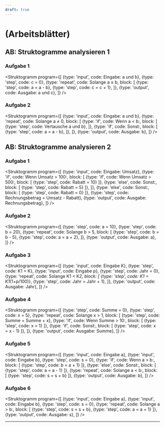 ```yaml
---
draft: true
---
```



# (Arbeitsblätter)

## AB: Struktogramme analysieren 1
### Aufgabe 1
<Struktogramm program={[
  {type: 'input', code: <span>Eingabe: <span className="var">a</span> und <span className="var">b</span></span>},
  {type: 'step', code: <span><span className="var">c</span> = 0</span>},
  {type: 'repeat', code: <span>Solange <span className="var">a</span> ≥ <span className="var">b</span></span>, block: [
      {type: 'step', code: <span><span className="var">a</span> = <span className="var">a</span> - <span className="var">b</span></span>},
      {type: 'step', code: <span><span className="var">c</span> = <span className="var">c</span> + 1</span>},
    ]},
  {type: 'output', code: <span>Ausgabe: <span className="var">a</span> und <span className="var">c</span></span>},
]} />

### Aufgabe 2
<Struktogramm program={[
  {type: 'input', code: <span>Eingabe: <span className="var">a</span> und <span className="var">b</span></span>},
  {type: 'repeat', code: <span>Solange <span className="var">a</span> ≠ 0</span>, block: [
      {type: 'if', code: <span>Wenn <span className="var">a</span> &lt; <span className="var">b</span>:</span>, block: [
          {type: 'step', code: <span>Vertausche <span className="var">a</span> und <span className="var">b</span></span>},
        ]},
      {type: 'if', code: <span>Sonst:</span>, block: [
          {type: 'step', code: <span><span className="var">a</span> = <span className="var">a</span> - <span className="var">b</span></span>},
        ]},
    ]},
  {type: 'output', code: <span>Ausgabe: <span className="var">b</span></span>},
]} />

## AB: Struktogramme analysieren 2
### Aufgabe 1
<Struktogramm program={[
  {type: 'input', code: <span>Eingabe: <span className="var">Umsatz</span></span>},
  {type: 'if', code: <span>Wenn <span className="var">Umsatz</span> &gt; 100:</span>, block: [
      {type: 'if', code: <span>Wenn <span className="var">Umsatz</span> &gt; 500:</span>, block: [
          {type: 'step', code: <span><span className="var">Rabatt</span> = 10</span>}
        ]},
      {type: 'else', code: <span>Sonst:</span>, block: [
          {type: 'step', code: <span><span className="var">Rabatt</span> = 5</span>}
        ]},
    ]},
  {type: 'else', code: <span>Sonst:</span>, block: [
      {type: 'step', code: <span><span className="var">Rabatt</span> = 0</span>}
    ]},
  {type: 'step', code: <span><span className="var">Rechnungsbetrag</span> = <span className="var">Umsatz</span> -  <span className="var">Rabatt</span></span>},
  {type: 'output', code: <span>Ausgabe: <span className="var">Rechnungsbetrag</span></span>},
]} />

### Aufgabe 2
<Struktogramm program={[
  {type: 'step', code: <span><span className="var">a</span> = 10</span>},
  {type: 'step', code: <span><span className="var">b</span> = 20</span>},
  {type: 'repeat', code: <span>Solange <span className="var">b</span> &gt; 5</span>, block: [
      {type: 'step', code: <span><span className="var">b</span> = <span className="var">b</span> - 5</span>},
      {type: 'step', code: <span><span className="var">a</span> = <span className="var">a</span> + 2</span>},
    ]},
  {type: 'output', code: <span>Ausgabe: <span className="var">a</span></span>},
]} />

### Aufgabe 3
<Struktogramm program={[
  {type: 'input', code: <span>Eingabe <span className="var">K</span></span>},
  {type: 'step', code: <span><span className="var">K1</span> = K</span>},
  {type: 'input', code: <span>Eingabe <span className="var">p</span></span>},
  {type: 'step', code: <span><span className="var">Jahr</span> = 0</span>},
  {type: 'repeat', code: <span>Solange <span className="var">K1</span> &lt; <span className="var">K</span>*2</span>, block: [
      {type: 'step', code: <span><span className="var">K1</span> = <span className="var">K1</span>*(1+<span className="var">p</span>/100)</span>},
      {type: 'step', code: <span><span className="var">Jahr</span> = <span className="var">Jahr</span> + 1</span>},
    ]},
  {type: 'output', code: <span>Ausgabe: <span className="var">Jahr</span></span>},
]} />

### Aufgabe 4
<Struktogramm program={[
  {type: 'step', code: <span><span className="var">Summe</span> = 0</span>},
  {type: 'step', code: <span><span className="var">x</span> = 5</span>},
  {type: 'repeat', code: <span>Solange <span className="var">x</span> &gt; 1</span>, block: [
      {type: 'step', code: <span><span className="var">Summe</span> = <span className="var">Summe</span> + <span className="var">x</span></span>},
      {type: 'if', code: <span>Wenn <span className="var">Summe</span> &gt; 10:</span>, block: [
          {type: 'step', code: <span><span className="var">x</span> = 1</span>}
        ]},
      {type: 'if', code: <span>Sonst:</span>, block: [
          {type: 'step', code: <span><span className="var">x</span> = <span className="var">x</span> - 1</span>}
        ]},
    ]},
  {type: 'output', code: <span>Ausgabe: <span className="var">Summe</span></span>},
]} />

### Aufgabe 5
<Struktogramm program={[
  {type: 'input', code: <span>Eingabe <span className="var">a</span></span>},
  {type: 'input', code: <span>Eingabe <span className="var">b</span></span>},
  {type: 'step', code: <span><span className="var">s</span> = 0</span>},
  {type: 'if', code: <span>Wenn <span className="var">a</span> &gt; <span className="var">b</span>:</span>, block: [
      {type: 'step', code: <span><span className="var">b</span> = <span className="var">a</span> + 1</span>}
    ]},
  {type: 'else', code: <span>Sonst:</span>, block: [
      {type: 'step', code: <span><span className="var">a</span> = <span className="var">a</span> - 1</span>}
    ]},
  {type: 'repeat', code: <span>Solange <span className="var">a</span> &lt; <span className="var">b</span>:</span>, block: [
      {type: 'step', code: <span><span className="var">s</span> = <span className="var">s</span> + <span className="var">b</span></span>}
    ]},
  {type: 'output', code: <span>Ausgabe: <span className="var">b</span></span>},
]} />

### Aufgabe 6
<Struktogramm program={[
  {type: 'input', code: <span>Eingabe <span className="var">a</span></span>},
  {type: 'input', code: <span>Eingabe <span className="var">b</span></span>},
  {type: 'step', code: <span><span className="var">s</span> = 0</span>},
  {type: 'repeat', code: <span>Solange <span className="var">a</span> &gt; <span className="var">b</span>:</span>, block: [
      {type: 'step', code: <span><span className="var">s</span> = <span className="var">s</span> + <span className="var">b</span></span>},
      {type: 'step', code: <span><span className="var">a</span> = <span className="var">a</span> + 1</span>}
    ]},
  {type: 'output', code: <span>Ausgabe: <span className="var">s</span></span>},
]} />

---